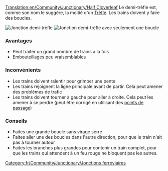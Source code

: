 [[Translation:en/Community/Junctionary/Half Cloverleaf]]
{{fr/Community/Junctionary/Menu de Croisements}}
Le demi-trèfle est, comme son nom le suggère, la moitié d'un [[fr/Archive/Unmapped/Trèfle|Trèfle]]. Les trains doivent y faire des boucles.

[[File:en/Community/Junctionary/3way halfcloverleaf.png|none|frame|Jonction demi-trèfle]]
[[File:en/Community/Junctionary/3way modhclover.png|none|frame|Jonction demi-trèfle avec seulement une boucle]]

===Avantages===
*Peut traiter un grand nombre de trains à la fois
*Embouteillages peu vraisemblables

===Inconvénients===
*Les trains doivent ralentir pour grimper une pente
*Les trains rejoignent la ligne principale avant de partir. Cela peut amener des problèmes de trafic
*Les trains doivent tourner à gauche pour aller à droite. Cela peut les amener à se perdre (peut être corrigé en utilisant des [[fr/Manual/Points de contrôle|points de passage]])

===Conseils===
*Faites une grande boucle sans virage serré
*Faites aller une des boucles dans l'autre direction, pour que le train n'ait pas à tourner autour
*Faites les branches plus grandes pour contenir un train complet, pour que les trains qui attendent à un feu rouge ne bloquent pas les autres.

[[Category:fr/Community/Junctionary/Jonctions ferroviaires]]